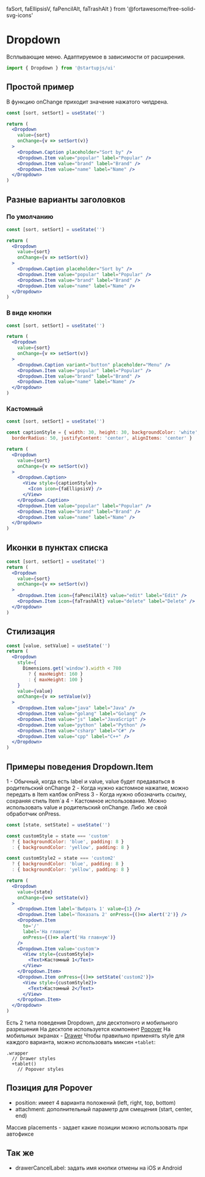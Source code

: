   faSort,
  faEllipsisV,
  faPencilAlt,
  faTrashAlt
} from '@fortawesome/free-solid-svg-icons'

# Dropdown
Всплывающие меню. Адаптируемое в зависимости от расширения.
```jsx
import { Dropdown } from '@startupjs/ui'
```

## Простой пример
В функцию onChange приходит значение нажатого чилдрена.
```jsx example
const [sort, setSort] = useState('')

return (
  <Dropdown
    value={sort}
    onChange={v => setSort(v)}
  >
    <Dropdown.Caption placeholder="Sort by" />
    <Dropdown.Item value="popular" label="Popular" />
    <Dropdown.Item value="brand" label="Brand" />
    <Dropdown.Item value="name" label="Name" />
  </Dropdown>
)
```

## Разные варианты заголовков
### По умолчанию
```jsx example
const [sort, setSort] = useState('')

return (
  <Dropdown
    value={sort}
    onChange={v => setSort(v)}
  >
    <Dropdown.Caption placeholder="Sort by" />
    <Dropdown.Item value="popular" label="Popular" />
    <Dropdown.Item value="brand" label="Brand" />
    <Dropdown.Item value="name" label="Name" />
  </Dropdown>
)
```

### В виде кнопки
```jsx example
const [sort, setSort] = useState('')

return (
  <Dropdown
    value={sort}
    onChange={v => setSort(v)}
  >
    <Dropdown.Caption variant="button" placeholder="Menu" />
    <Dropdown.Item value="popular" label="Popular" />
    <Dropdown.Item value="brand" label="Brand" />
    <Dropdown.Item value="name" label="Name" />
  </Dropdown>
)
```

### Кастомный
```jsx example
const [sort, setSort] = useState('')

const captionStyle = { width: 30, height: 30, backgroundColor: 'white',
  borderRadius: 50, justifyContent: 'center', alignItems: 'center' }

return (
  <Dropdown
    value={sort}
    onChange={v => setSort(v)}
  >
    <Dropdown.Caption>
      <View style={captionStyle}>
        <Icon icon={faEllipsisV} />
      </View>
    </Dropdown.Caption>
    <Dropdown.Item value="popular" label="Popular" />
    <Dropdown.Item value="brand" label="Brand" />
    <Dropdown.Item value="name" label="Name" />
  </Dropdown>
)
```

## Иконки в пунктах списка
```jsx example
const [sort, setSort] = useState('')
return (
  <Dropdown
    value={sort}
    onChange={v => setSort(v)}
  >
    <Dropdown.Item icon={faPencilAlt} value="edit" label="Edit" />
    <Dropdown.Item icon={faTrashAlt} value="delete" label="Delete" />
  </Dropdown>
)
```

## Стилизация
```jsx example
const [value, setValue] = useState('')
return (
  <Dropdown
    style={
      Dimensions.get('window').width < 780
        ? { maxHeight: 160 }
        : { maxHeight: 100 }
    }
    value={value}
    onChange={v => setValue(v)}
  >
    <Dropdown.Item value="java" label="Java" />
    <Dropdown.Item value="golang" label="Golang" />
    <Dropdown.Item value="js" label="JavaScript" />
    <Dropdown.Item value="python" label="Python" />
    <Dropdown.Item value="csharp" label="C#" />
    <Dropdown.Item value="cpp" label="C++" />
  </Dropdown>
)
```

## Примеры поведения Dropdown.Item
1 - Обычный, когда есть label и value, value будет предаваться в родительский onChange
2 - Когда нужно кастомное нажатие, можно передать в Item калбэк onPress
3 - Когда нужно обозначить ссылку, сохраняя стиль Item`а
4 - Кастомное использование. Можно использовать value и родительский onChange. Либо же свой обработчик onPress.

```jsx example
const [state, setState] = useState('')

const customStyle = state === 'custom'
  ? { backgroundColor: 'blue', padding: 8 }
  : { backgroundColor: 'yellow', padding: 8 }

const customStyle2 = state === 'custom2'
  ? { backgroundColor: 'blue', padding: 8 }
  : { backgroundColor: 'yellow', padding: 8 }

return (
  <Dropdown
    value={state}
    onChange={v=> setState(v)}
  >
    <Dropdown.Item label='Выбрать 1' value={1} />
    <Dropdown.Item label='Показать 2' onPress={()=> alert('2')} />
    <Dropdown.Item
      to='/'
      label='На главную'
      onPress={()=> alert('На главную')}
    />
    <Dropdown.Item value='custom'>
      <View style={customStyle}>
        <Text>Кастомный 1</Text>
      </View>
    </Dropdown.Item>
    <Dropdown.Item onPress={()=> setState('custom2')}>
      <View style={customStyle2}>
        <Text>Кастомный 2</Text>
      </View>
    </Dropdown.Item>
  </Dropdown>
)
```

Есть 2 типа поведения Dropdown, для десктопного и мобильного разрешения
На десктопе используется компонент [Popover](/docs/popups/Popover)
На мобильных экранах - [Drawer](/docs/popups/Drawer)
Чтобы правильно применять style для каждого варианта, можно использовать миксин `+tablet`:
```styl
.wrapper
  // Drawer styles
  +tablet()
    // Popover styles
```

## Позиция для Popover
- position: имеет 4 варианта положений (left, right, top, bottom)
- attachment: дополнительный параметр для смещения (start, center, end)

Массив placements - задает какие позиции можно использовать при автофиксе

## Так же
- drawerCancelLabel: задать имя кнопки отмены на iOS и Android
<Br lines={10} />
